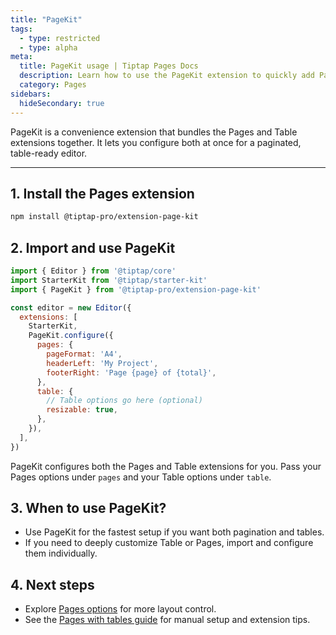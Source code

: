 ```yaml
---
title: "PageKit"
tags:
  - type: restricted
  - type: alpha
meta:
  title: PageKit usage | Tiptap Pages Docs
  description: Learn how to use the PageKit extension to quickly add Pages and Table support to your editor.
  category: Pages
sidebars:
  hideSecondary: true
---
```



PageKit is a convenience extension that bundles the Pages and Table extensions together. It lets you configure both at once for a paginated, table-ready editor.

<CodeDemo isPro src="https://feature-pages-extension--tiptap-pro.netlify.app/preview/extensions/pagespagekit" />

---

## 1. Install the Pages extension

```bash
npm install @tiptap-pro/extension-page-kit
```

## 2. Import and use PageKit

```js
import { Editor } from '@tiptap/core'
import StarterKit from '@tiptap/starter-kit'
import { PageKit } from '@tiptap-pro/extension-page-kit'

const editor = new Editor({
  extensions: [
    StarterKit,
    PageKit.configure({
      pages: {
        pageFormat: 'A4',
        headerLeft: 'My Project',
        footerRight: 'Page {page} of {total}',
      },
      table: {
        // Table options go here (optional)
        resizable: true,
      },
    }),
  ],
})
```

<Callout title="How it works" variant="info">
  PageKit configures both the Pages and Table extensions for you. Pass your Pages options under <code>pages</code> and your Table options under <code>table</code>.
</Callout>

## 3. When to use PageKit?

- Use PageKit for the fastest setup if you want both pagination and tables.
- If you need to deeply customize Table or Pages, import and configure them individually.

## 4. Next steps

- Explore [Pages options](/pages/core-concepts/options) for more layout control.
- See the [Pages with tables guide](/pages/guides/table-with-pages) for manual setup and extension tips. 